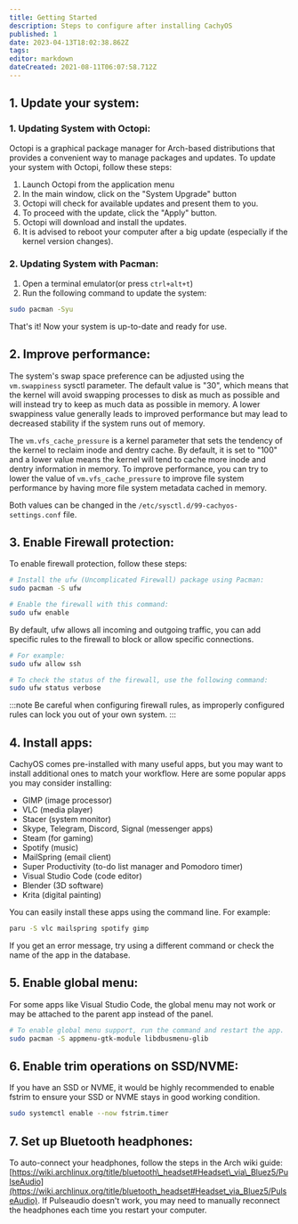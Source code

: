 ```yaml
---
title: Getting Started
description: Steps to configure after installing CachyOS
published: 1
date: 2023-04-13T18:02:38.862Z
tags:
editor: markdown
dateCreated: 2021-08-11T06:07:58.712Z
---
```



## 1\. Update your system:

### 1\. Updating System with Octopi:

Octopi is a graphical package manager for Arch-based distributions that provides a convenient way to manage packages and updates.
To update your system with Octopi, follow these steps:

1.  Launch Octopi from the application menu
2.  In the main window, click on the "System Upgrade" button
3.  Octopi will check for available updates and present them to you.
4.  To proceed with the update, click the "Apply" button.
5.  Octopi will download and install the updates.
6.  It is advised to reboot your computer after a big update (especially if the kernel version changes).

### 2\. Updating System with Pacman:

1.  Open a terminal emulator(or press `ctrl+alt+t`)
2.  Run the following command to update the system:

```sh
sudo pacman -Syu
```

That's it! Now your system is up-to-date and ready for use.

## 2\. Improve performance:

The system's swap space preference can be adjusted using the `vm.swappiness` sysctl parameter. The default value is "30", which means that the kernel will avoid swapping processes to disk as much as possible and will instead try to keep as much data as possible in memory. A lower swappiness value generally leads to improved performance but may lead to decreased stability if the system runs out of memory.

The `vm.vfs_cache_pressure` is a kernel parameter that sets the tendency of the kernel to reclaim inode and dentry cache. By default, it is set to "100" and a lower value means the kernel will tend to cache more inode and dentry information in memory. To improve performance, you can try to lower the value of `vm.vfs_cache_pressure` to improve file system performance by having more file system metadata cached in memory.

Both values can be changed in the `/etc/sysctl.d/99-cachyos-settings.conf` file.

## 3\. Enable Firewall protection:

To enable firewall protection, follow these steps:


<Tabs>

<TabItem label="1">

```bash
# Install the ufw (Uncomplicated Firewall) package using Pacman:
sudo pacman -S ufw
```

</TabItem>
<TabItem label="2">


```bash
# Enable the firewall with this command:
sudo ufw enable
```

</TabItem>
<TabItem label="3">

By default, ufw allows all incoming and outgoing traffic, you can add specific rules to the firewall to block or allow specific connections.

```bash
# For example:
sudo ufw allow ssh
```

</TabItem>
<TabItem label="4">

```bash
# To check the status of the firewall, use the following command:
sudo ufw status verbose
```

</TabItem>
</Tabs>

:::note
Be careful when configuring firewall rules, as improperly configured rules can lock you out of your own system.
:::


## 4\. Install apps:

CachyOS comes pre-installed with many useful apps, but you may want to install additional ones to match your workflow.
Here are some popular apps you may consider installing:

*   GIMP (image processor)
*   VLC (media player)
*   Stacer (system monitor)
*   Skype, Telegram, Discord, Signal (messenger apps)
*   Steam (for gaming)
*   Spotify (music)
*   MailSpring (email client)
*   Super Productivity (to-do list manager and Pomodoro timer)
*   Visual Studio Code (code editor)
*   Blender (3D software)
*   Krita (digital painting)

You can easily install these apps using the command line. For example:

```sh
paru -S vlc mailspring spotify gimp
```

If you get an error message, try using a different command or check the name of the app in the database.

## 5\. Enable global menu:
For some apps like Visual Studio Code, the global menu may not work or may be attached to the parent app instead of the panel.

```sh
# To enable global menu support, run the command and restart the app.
sudo pacman -S appmenu-gtk-module libdbusmenu-glib
```

## 6\. Enable trim operations on SSD/NVME:
If you have an SSD or NVME, it would be highly recommended to enable fstrim to ensure your SSD or NVME stays in good working condition.
```sh
sudo systemctl enable --now fstrim.timer
```

## 7\. Set up Bluetooth headphones:
To auto-connect your headphones, follow the steps in the Arch wiki guide: [https://wiki.archlinux.org/title/bluetooth\_headset#Headset\_via\_Bluez5/PulseAudio](https://wiki.archlinux.org/title/bluetooth_headset#Headset_via_Bluez5/PulseAudio). If Pulseaudio doesn't work, you may need to manually reconnect the headphones each time you restart your computer.
